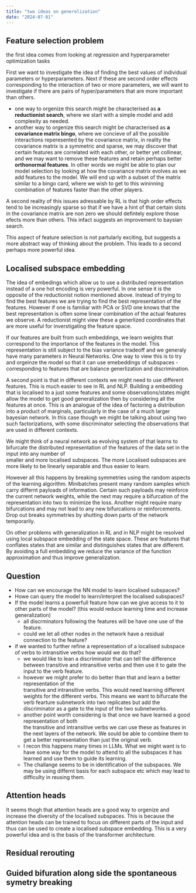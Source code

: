 ```yaml
---
title: "two ideas on generelization"
date: "2024-07-01"
---
```



## Feature selection problem

the first idea comes from looking at regression and hyperparameter optimization tasks

First we want to investigate the idea of finding the best values of individual parameters 
or hyperparameters. Next if these are second order effects corresponding to the interaction 
of two or more parameters, we will want to investigate if there are pairs of hyper/parameters 
that are more important than others.

- one way to orgenize this search might be characterised as **a reductionist search**, where 
we start with a simple model and add complexity as needed.
- another way to orgenize this search might be characterised as **a covariance matrix bingo**, 
where we concieve of all the possible interactions reperesented by the covariance matrix, in 
reality the covariance matrix is a symmetric and sparse, we may discover that certain features 
are correlated with each other, or better yet collinear, and we may want to remove these features 
and retain perhaps better **orthonormal features**. In other words we might be able to plan our
model selection by looking at how the covariance matrix evolves as we add features to the model. 
We will end up with a subset of the matrix similar to a bingo card, where we wish to get to this 
wininning combination of features faster than the other players.

A second reality of this issues adressable by RL is that high order effects tend to be increasingly sparse so that if we have a hint of that certain slots in the covariance matrix are non zero we should defintely explore those efects more than others. This infact suggests an improvement to baysian search.

This aspect of feature selection is not partularly exciting, but suggests a more abstract way of thinking about the problem. This leads to a second perhaps more powerful idea.

## Localised subspace embedding


The idea of embedings which allow us to use a distributed representation instead of 
a one hot encoding is very powerful. In one sense it is the opposite of the reductionist
notion mentioned above. Instead of trying to find the best features we are trying to
find the best representation of the features. However if one is familiar with PCA or
SVD one knows that the best representation is often some linear combination of the
actual features we observe. A reductionist might view these a generlized coordinates
that are more useful for inverstigating the feature space. 

If our features are built from such embeddings, we learn weights that correspond to the
importance of the features in the model. This representation is still subject to the
bias variance tradeoff and we generaly have many parameters in Neural Networks. 
One way to view this is to try and orgeinze the model so that it can use emebeddings
of subspaces - corresponding to features that are balance generlization and discrimination.

A second point is that in different contexts we might need to use different features.
This is much easier to see in RL and NLP. Building a embedding that is localised to
a just some features and some observations/states might allow the model to get good generalization 
then by considering all the features at once. This is an analogue of the idea of factoring a 
distribution into a product of marginals, particularly in the case of a 
much larger bayesian network. In this case though we might be talking about using 
two such factorizations, with some discriminator selecting the observations that are used in different contexts.

We might think of a neural network as evolving system of that learns to bifurcate the
distributed representation of the features of the data set in the input into any number of  
smaller and more localised subspaces. The more Localised subspaces are more likely to be 
linearly separable and thus easier to learn. 

However all this happens by breaking symmetries using the random aspects of the learning
algorithm. Minibatches present many random samples which carry differnt payloads of information. 
Certain such payloads may reinforce the current network weights, while the 
next may require a bifurcation of the representation into two to minimize the loss.
Another might require many bifurcations and may not lead to any new bifurcations or 
reinforcements. Drop out breaks symmetries by shutting down parts of the network temporarily.

On other problems with generalization in RL and in NLP might be resolved  using local 
subspace embedding of the state space. These are features that conflates states that are
similar and distinguishes states that are different. By avoiding a full embedding we reduce 
the variance of the function approximation and thus improve generalization.

## Question

- How can we encourage the NN model to learn localised subspaces?
- Howe can query the model to learn/interpret the localised subspaces?
- If the model learns a powerfull feature how can we give access to it to other parts 
  of the model? (this would reduce learning time and increase generalization)
  - all discrminators following the features will be have one use of the feature. 
  - could we let all other nodes in the network have a residual connection to the feature?
- if we wanted to further refine a representation of a localised subspace of verbs to
  intransitive verbs how would we do that?
  - we would like to lean a discriminator that can tell the difference between transitive and 
  intransitive verbs and then use it to gate the input to the verb feature.
  - however we might prefer to do better than that and learn a better representation of the       
  transitive and intransitive verbs. This would need learning different weights for the 
  different verbs. This means we want to bifurcate the verb fearture subnetwork into two
  replicates but add the discriminator as a gate to the input of the two subnetworks.
  - another point worth considering is that once we have learned a good representation of both  
  the transitive and intransitive verbs we can use these as features in the next layers of the network. 
  We sould be able to combine them to get a better representation than just the original verb.
  - I recon this happens many times in LLMs. What we might want is to have some way for the 
  model to attend to all the subspaces it has learned and use them to guide its learning.
  - The challange seems to be in identification of the subspaces. We may be using differnt
  basis for each subspace etc which may lead to difficulty in reusing them.
  

## Attention heads

It seems thogh that attention heads are a good way to orgenize and increase the diversity of the 
localised subspaces. This is because the attention heads can be trained to focus on different parts 
of the input and thus can be used to create a localised subspace embedding. This is a very powerful 
idea and is the basis of the transformer architecture.


## Residual rerouting


## Guided bifuration along side the spontaneous symetry breaking